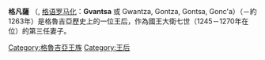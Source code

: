 {{expand|time=2015-08-08T19:35:33+00:00}}
{{unreferenced|time=2015-08-08T19:35:33+00:00}}
'''格凡薩''' （{{lang-ka|გვანცა/გუანცა}}, [[格鲁吉亚字母|格语罗马化]]：'''Gvantsa''' 或 Gwantza, Gontza, Gontsa, Gonc'a）（－約1263年）是格魯吉亞歷史上的一位王后，作為國王大衛七世（1245－1270年在位）的第三任妻子。
{{stub}}
[[Category:格魯吉亞王族|Category:格魯吉亞王族]]
[[Category:王后|Category:王后]]